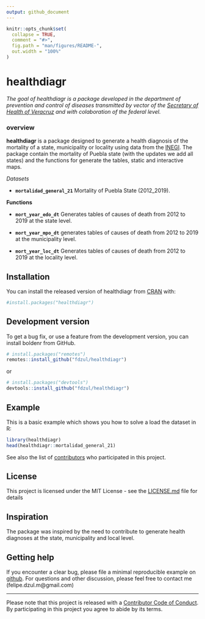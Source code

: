 ```yaml
---
output: github_document
---
```


<!-- README.md is generated from README.Rmd. Please edit that file -->

```r
knitr::opts_chunk$set(
  collapse = TRUE,
  comment = "#>",
  fig.path = "man/figures/README-",
  out.width = "100%"
)
```

# healthdiagr

<!-- badges: start -->
<!-- badges: end -->

*The goal of healthdiagr is a package developed in the department of prevention and control of diseases transmitted by vector of the [Secretary of Health of Veracruz](https://www.ssaver.gob.mx/) and with colaboration of the federal level.*

### **overview**

**healthdiagr** is a package designed to generate a health diagnosis of the mortality of a state, municipality or locality using data from the [INEGI](https://www.inegi.org.mx/programas/mortalidad/#Datos_abiertos). The package contain the mortality of Puebla state (with the updates we add all states) and the functions for generate the tables, static and interactive maps.


*Datasets*

  - **`mortalidad_general_21`** Mortality of Puebla State (2012_2019).

**Functions**

  - **`mort_year_edo_dt`** Generates tables of causes of death from 2012 to 2019 at the state level.
  
  - **`mort_year_mpo_dt`** generates tables of causes of death from 2012 to 2019 at the municipality level.
  
  - **`mort_year_loc_dt`** Generates tables of causes of death from 2012 to 2019 at the locality level.

## Installation

You can install the released version of healthdiagr from [CRAN](https://CRAN.R-project.org) with:

``` r
#install.packages("healthdiagr")
```

## Development version

To get a bug fix, or use a feature from the development version, you can install boldenr from GitHub.

``` r
# install.packages("remotes")
remotes::install_github("fdzul/healthdiagr")
```
or

``` r
# install.packages("devtools")
devtools::install_github("fdzul/healthdiagr")
```

## Example

This is a basic example which shows you how to solve a load the dataset in R:

```r
library(healthdiagr)
head(healthdiagr::mortalidad_general_21)
```



See also the list of [contributors](https://github.com/fdzul/deneggs/contributors) who participated in this project.

## License

This project is licensed under the MIT License - see the [LICENSE.md](LICENSE.md) file for details


## Inspiration

The package was inspired by the need to contribute to generate health diagnoses at the state, municipality and local level.

## Getting help

If you encounter a clear bug, please file a minimal reproducible example
on [github](https://github.com/fdzul/healthdiagr/issues). For questions
and other discussion, please feel free to contact me (felipe.dzul.m@gmail.com)

-----

Please note that this project is released with a [Contributor Code of
Conduct](https://dplyr.tidyverse.org/CODE_OF_CONDUCT). By participating
in this project you agree to abide by its terms.

